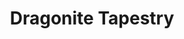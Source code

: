 ---
title: "Dragonite Tapestry"
meta_title: "Dragonite Tapestry craft"
description: "Craft de Dragonite Tapestry"
rank: "c"
draft: false
name: "Dragonite Tapestry"
recipe_img: "https://wiki.pokexgames.com/images/e/e5/Dragonite_Tapestry.png"
level: 46
craft_time: 10800
result: 1
value_npc: 1
ingredients:
  - name: "Silk"
    quantity: 1
    item_img: "https://wiki.pokexgames.com/images/e/e0/Silk.PNG"
    value_npc: 1
  - name: "White Tapestry"
    quantity: 1
    item_img: "https://wiki.pokexgames.com/images/9/90/White_Tapestry.png"
    value_npc: 1
  - name: "Black dye"
    quantity: 1
    item_img: "https://wiki.pokexgames.com/images/4/4c/Black_Dye.png"
    value_npc: 1
  - name: "Dragon Tail"
    quantity: 2
    item_img: "https://wiki.pokexgames.com/images/8/88/Dragon_Tail.png"
    value_npc: 1
  - name: "Refined Style Point"
    quantity: 20
    item_img: "https://wiki.pokexgames.com/images/6/6b/Refined_style_point.png"
    value_npc: 1
---